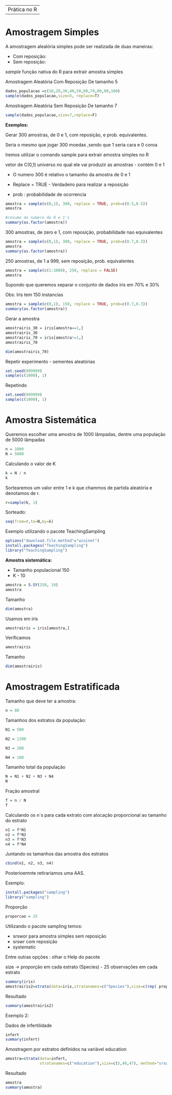 |              |
|--------------|
| Prática no R |

# Amostragem Simples

A amostragem alealória simples pode ser realizada de duas maneiras:

-   Com reposição:
-   Sem reposição:

*sample* função nativa do R para extrair amostra simples

Amostragem Aleatória Com Reposição De tamanho 5

```r
dados_populacao =c(10,20,30,40,50,60,70,80,90,100)
sample(dados_populacao,size=5, replace=T)

```

Amostragem Aleatória Sem Reposição De tamanho 7

```r
sample(dados_populacao,size=7,replace=F)

```

**Exemplos:**

Gerar 300 amostras, de 0 e 1, com reposição, e prob. equivalentes.

Seria o mesmo que jogar 300 moedas ,sendo que 1 seria cara e 0 coroa

Iremos utilizar o comando sample para extrair amostra simples no R

vetor de C(0,1) universo no qual ele vai produzir as amostras - contém 0 e 1

-   O numero 300 é relativo o tamanho da amostra de 0 e 1

-   Replace = TRUE - Verdadeiro para realizar a reposição

-   prob : probabilidade de ocorrencia

```r
amostra = sample(c(0,1), 300, replace = TRUE, prob=c(0.5,0.5))
amostra

#resumo do numero de 0 e 1's
summary(as.factor(amostra))
```

300 amostras, de zero e 1, com reposição, probabilidade nao equivalentes

```r
amostra = sample(c(0,1), 300, replace = TRUE, prob=c(0.7,0.3))
amostra
summary(as.factor(amostra))
```

250 amostras, de 1 a 999, sem reposição, prob. equivalentes

```r
amostra = sample(c(1:1000), 250, replace = FALSE)
amostra
```

Supondo que queremos separar o conjunto de dados iris em 70% e 30%

Obs: Iris tem 150 instancias

```r
amostra = sample(c(0,1), 150, replace = TRUE, prob=c(0.7,0.3))
summary(as.factor(amostra))
```

Gerar a amostra

```r
amostrairis_30 = iris[amostra==1,]
amostrairis_30
amostrairis_70 = iris[amostra!=1,]
amostrairis_70

dim(amostrairis_70)
```

Repetir experimento - sementes aleatórias

```r
set.seed(999999)
sample(c(1000), 1)
```

Repetindo

```r
set.seed(999999)
sample(c(1000), 1)
```

# Amostra Sistemática

Queremos escolher uma amostra de 1000 lâmpadas, dentre uma população de 5000 lâmpadas

```r
n = 1000 
N = 5000
```

Calculando o valor de K

```r
k = N / n
k
```

Sortearemos um valor entre 1 e k que chammos de partida aleatória e denotamos de r.

```r
r=sample(k, 1)  
```

Sorteado:

```r
seq(from=r,to=N,by=k)
```

Exemplo utilizando o pacote TeachingSampling

```r
options("download.file.method"="wininet")
install.packages("TeachingSampling")
library("TeachingSampling")
```

**Amostra sistemática:**

-   Tamanho populacional 150
-   K - 10

```r
amostra = S.SY(150, 10)
amostra
```

Tamanho

```r
dim(amostra)
```

Usamos em iris

```r
amostrairis = iris[amostra,]
```

Verificamos

```r
amostrairis
```

Tamanho

```r
dim(amostrairis)
```

# Amostragem Estratificada

Tamanho que deve ter a amostra:

```r
n = 80 
```

Tamanhos dos estratos da população:

```r
N1 = 500 

N2 = 1200 

N3 = 200 

N4 = 100
```

Tamanho total da população

```r
N = N1 + N2 + N3 + N4
N
```

Fração amostral

```r
f = n / N
f
```

Calculando os n´s para cada extrato com alocação proporcional ao tamanho do estrato

```r
n1 = f*N1
n2 = f*N2 
n3 = f*N3 
n4 = f*N4
```

Juntando os tamanhos das amostra dos estratos

```r
cbind(n1, n2, n3, n4)
```

Posterioemnte retiraríamos uma AAS.

Exemplo:

```r
install.packages("sampling")
library("sampling")
```

Proporção

```r
proporcao = 25
```

Utilizando o pacote sampling temos:

-   srswor para amostra simples sem reposição
-   srswr com reposição
-   systematic

Entre outras opções : olhar o Help do pacote

size -\> proporção em cada estrato (Species) - 25 observações em cada estrato

```r
summary(iris)
amostrairis2=strata(data=iris,stratanames=c("Species"),size=c(rep( propocao,3)), method="srswor")
```

Resultado

```r
summary(amostrairis2)
```

Exemplo 2:

Dados de infertilidade

```r
infert
summary(infert)
```

Amostragem por estratos definidos na variável education

```r
amostra=strata(data=infert,
               stratanames=c("education"),size=c(5,48,47), method="srswor")
```

Resultado

```r
amostra
summary(amostra)
```
